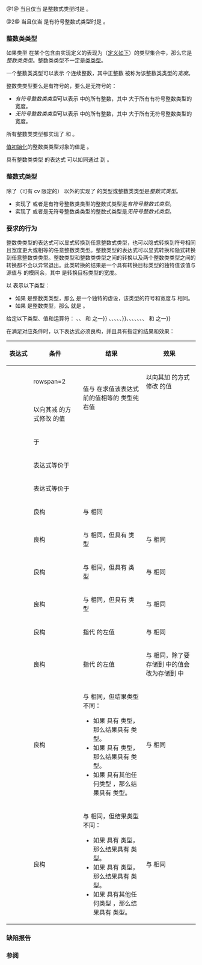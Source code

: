 {{title|''is-integer-like''{{sep}}, ''is-signed-integer-like''}}
{{cpp/iterator/navbar}}
{{dcl begin}}
{{dcla|num=1|since=c++20|expos=yes|1=
template&lt; class T &gt;
constexpr bool /*is-integer-like*/ = /* 见描述 */;
}}
{{dcla|num=2|since=c++20|expos=yes|1=
template&lt; class T &gt;
constexpr bool /*is-signed-integer-like*/ = /* 见描述 */;
}}
{{dcl end}}

@1@ {{c|/*is-integer-like*/&lt;T&gt;}} 当且仅当 {{tt|T}} 是整数式类型时是 {{c|true}}。

@2@ {{c|/*is-signed-integer-like*/&lt;T&gt;}} 当且仅当 {{tt|T}} 是有符号整数式类型时是 {{c|true}}。

===整数类类型===
如果类型 {{tt|T}} 在某个包含由实现定义的表现为{{ls|cpp/language/types#整数类型}}（[[#要求的行为|定义如下]]）的类型集合中，那么它是''整数类类型''。整数类类型不一定是[[cpp/language/classes|类类型]]。

一个整数类类型可以表示 {{mathjax-or|\(\scriptsize 2^N \)|2{{su|p=N}}}} 个连续整数，其中正整数 {{c|N}} 被称为该整数类类型的''宽度''。

整数类类型要么是有符号的，要么是无符号的：
* ''有符号整数类类型''{{sep}}可以表示 {{closed range/core|{{mathjax-or|\(\scriptsize -2^{N-1} \)|-2{{su|p=N-1}}}}|{{mathjax-or|\(\scriptsize 2^{N-1}-1 \)|2{{su|p=N-1}}-1}}}} 中的所有整数，其中 {{c|N}} 大于所有有符号整数类型的宽度。
* ''无符号整数类类型''{{sep}}可以表示 {{closed range/core|{{mathjax-or|\(\scriptsize 0 \)|0}}|{{mathjax-or|\(\scriptsize 2^N-1 \)|2{{su|p=N}}-1}}}} 中的所有整数，其中 {{c|N}} 大于所有无符号整数类型的宽度。

所有整数类类型都实现了 {{lconcept|regular}} 和 {{lconcept|three_way_comparable}}{{c/core|&lt;std::strong_ordering&gt;}}。

[[cpp/language/value initialization|值初始化]]的整数类类型对象的值是 {{c|0}}。

具有整数类类型 {{tt|T}} 的表达式 {{c|E}} 可以如同通过 {{c|1=bool(E != T(0))}} {{ls|cpp/language/implicit conversion#按语境转换}}到 {{c/core|bool}}。

===整数式类型===
除了（可有 cv 限定的）{{c/core|bool}} 以外的实现了 {{lconcept|integral}} 的类型或整数类类型是''整数式类型''。
* 实现了 {{lconcept|signed_integral}} 或者是有符号整数类类型的整数式类型是''有符号整数式类型''。
* 实现了 {{lconcept|unsigned_integral}} 或者是无符号整数类类型的整数式类型是''无符号整数式类型''。

===要求的行为===
整数类类型的表达式可以显式转换到任意整数式类型，也可以隐式转换到符号相同且宽度更大或相等的任意整数类类型。整数类型的表达式可以显式转换和隐式转换到任意整数类类型。整数类型和整数类类型之间的转换以及两个整数类类型之间的转换都不会以异常退出。此类转换的结果是一个具有转换目标类型的独特值该值与源值与 {{mathjax-or|\(\scriptsize 2^N \)|2{{su|p=N}}}} 的模同余，其中 {{c|N}} 是转换目标类型的宽度。

以 {{tt|Int&lt;T&gt;}} 表示以下类型：
* 如果 {{tt|T}} 是整数类类型，那么 {{tt|Int&lt;T&gt;}} 是一个独特的虚设{{ls|cpp/language/types#扩展整数类型}}，该类型的符号和宽度与 {{tt|T}} 相同。
* 如果 {{tt|T}} 是整数类型，那么 {{tt|Int&lt;T&gt;}} 就是 {{tt|T}}。

给定以下类型、值和运算符：
{{dsc begin}}
{{dsc hitem|类型|定义}}
{{dsc|{{tt|IC}}|某个整数类类型}}
{{dsc|{{tt|IL}}|某个整数式类型}}
{{dsc hitem|值|定义}}
{{dsc|{{c|a}}|{{tt|IC}} 类型对象}}
{{dsc|{{c|b}}|{{tt|IL}} 类型对象}}
{{dsc|{{c|c}}|整数类型左值}}
{{dsc|{{c|x}}|与 {{c|a}} 表示相同的值的 {{tt|Int&lt;IC&gt;}} 类型对象}}
{{dsc|{{c|y}}|与 {{c|b}} 表示相同的值的 {{tt|Int&lt;IL&gt;}} 类型对象}}
{{dsc hitem|运算符|定义}}
{{dsc|{{c|1=@=}}|{{c|1=+=}}、{{c|1=-=}}、{{c|1=*=}}、{{c|1=/=}}、{{c|1=%=}}、{{c|1=&amp;=}}、{{c|1={{!}}=}}、{{c|1=^=}}、{{c|1=&lt;&lt;=}} 和 {{c|1=&gt;&gt;=}} 之一}}
{{dsc|{{c|@}}|{{c|+}}、{{c|-}}、{{c|*}}、{{c|/}}、{{c|%}}、{{c|&amp;}}、{{c|{{!}}}}、{{c|^}}、{{c|&lt;&lt;}}、{{c|&gt;&gt;}}、{{c|&amp;&amp;}}、{{c|{{!!}}}}、{{c|1===}}、{{c|1=!=}}、{{c|&lt;}}、{{c|&gt;}}、{{c|1=&lt;=}}、{{c|1=&gt;=}}、{{c|1=&lt;=&gt;}} 和 {{c|,}} 之一}}
{{dsc end}}

在满足对应条件时，以下表达式必须良构，并且具有指定的结果和效果：
{|class="wikitable"
!style="word-break: keep-all;"|{{nbsp|3}}表达式{{nbsp|3}}
!style="word-break: keep-all;"|{{nbsp|8}}条件{{nbsp|8}}
!结果
!效果
|-
|{{c|a++}}
|rowspan=2 {{n/a|无条件}}
|rowspan=2|值与 {{c|a}} 在求值该表达式前的值相等的 {{tt|IC}} 类型纯右值
|以向其加 {{c|1}} 的方式修改 {{c|a}} 的值
|-
|{{c|a--}}
|以向其减 {{c|1}} 的方式修改 {{c|a}} 的值
|-
|{{c|++a}}
|colspan=3|{{ls|cpp/language/expressions#表达式等价}}于 {{c|1=a += 1}}
|-
|{{c|--a}}
|colspan=3|表达式等价于 {{c|1=a -= 1}}
|-
|{{c|&amp;a}}
|colspan=3|表达式等价于 {{c|std::addressof(a)}}
|-
|{{c|!a}}
|{{c|!x}} 良构
|colspan=2|与 {{c|!x}} 相同
|-
|{{c|+a}}
|{{c|+x}} 良构
|与 {{c|+x}} 相同，但具有 {{tt|IC}} 类型
|与 {{c|+x}} 相同
|-
|{{c|-a}}
|{{c|-x}} 良构
|与 {{c|-x}} 相同，但具有 {{tt|IC}} 类型
|与 {{c|-x}} 相同
|-
|{{c|~a}}
|{{c|~x}} 良构
|与 {{c|~x}} 相同，但具有 {{tt|IC}} 类型
|与 {{c|~x}} 相同
|-
|{{c|1=c @= a}}
|{{c|1=c @= x}} 良构
|指代 {{c|c}} 的左值
|与 {{c|1=c @= x}} 相同
|-
|{{c|1=a @= b}}
|{{c|1=x @= y}} 良构
|指代 {{c|a}} 的左值
|与 {{c|1=x @= y}} 相同，除了要存储到 {{c|x}} 中的值会改为存储到 {{c|a}} 中
|-
|{{c|a @ b}}
|{{c|x @ y}} 良构
|与 {{c|x @ y}} 相同，但结果类型不同：
* 如果 {{c|x @ y}} 具有 {{tt|Int&lt;IC&gt;}} 类型，那么结果具有 {{tt|IC}} 类型。
* 如果 {{c|x @ y}} 具有 {{tt|Int&lt;IL&gt;}} 类型，那么结果具有 {{tt|IL}} 类型。
* 如果 {{c|x @ y}} 具有其他任何类型 {{tt|T}}，那么结果具有 {{tt|T}} 类型。
|与 {{c|x @ y}} 相同
|-
|{{c|b @ a}}
|{{c|y @ x}} 良构
|与 {{c|y @ x}} 相同，但结果类型不同：
* 如果 {{c|y @ x}} 具有 {{tt|Int&lt;IC&gt;}} 类型，那么结果具有 {{tt|IC}} 类型。
* 如果 {{c|y @ x}} 具有 {{tt|Int&lt;IL&gt;}} 类型，那么结果具有 {{tt|IL}} 类型。
* 如果 {{c|y @ x}} 具有其他任何类型 {{tt|T}}，那么结果具有 {{tt|T}} 类型。
|与 {{c|y @ x}} 相同
|}

===缺陷报告===
{{dr list begin}}
{{dr list item|wg=lwg|dr=3366|paper=P2393R1|std=C++20|before=整数类类型与它对应的整数类型之间的转换不保证会产生可以表示的值|after=保证会产生}}
{{dr list item|wg=lwg|dr=3376|paper=P2393R1|std=C++20|before=整数类类型只能是类类型|after=可以不是类类型}}
{{dr list item|wg=lwg|dr=3467|std=C++20|before={{c/core|bool}} 被认为是整数式类型|after=已排除}}
{{dr list item|wg=lwg|dr=3575|paper=P2393R1|std=C++20|before=整数类类型不保证能进行三路比较|after=保证能进行}}
{{dr list end}}

===参阅===
{{dsc begin}}
{{dsc inc|cpp/iterator/dsc weakly_incrementable}}
{{dsc end}}

{{langlinks|de|en|es|ja|ru}}
